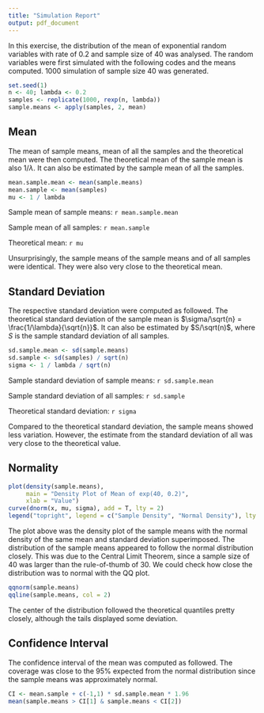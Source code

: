 ```yaml
---
title: "Simulation Report"
output: pdf_document
---
```


In this exercise, the distribution of the mean of exponential random variables
with rate of 0.2 and sample size of 40 was analysed.
The random variables were first simulated with the following codes and the means computed.
1000 simulation of sample size 40 was generated.

```r
set.seed(1)
n <- 40; lambda <- 0.2
samples <- replicate(1000, rexp(n, lambda))
sample.means <- apply(samples, 2, mean)
```

Mean
----

The mean of sample means, mean of all the samples and the theoretical mean were then computed. 
The theoretical mean of the sample mean is also $1/\lambda$.
It can also be estimated by the sample mean of all the samples.

```r
mean.sample.mean <- mean(sample.means)
mean.sample <- mean(samples)
mu <- 1 / lambda
```

Sample mean of sample means: `r mean.sample.mean`

Sample mean of all samples: `r mean.sample`

Theoretical mean: `r mu`

Unsurprisingly, the sample means of the sample means and of all samples were identical.
They were also very close to the theoretical mean.

Standard Deviation
------------------

The respective standard deviation were computed as followed.
The theoretical standard deviation of the sample mean is $\sigma/\sqrt{n} = \frac{1/\lambda}{\sqrt{n}}$.
It can also be estimated by $S/\sqrt(n)$, where $S$ is the sample standard deviation of all samples.

```r
sd.sample.mean <- sd(sample.means)
sd.sample <- sd(samples) / sqrt(n)
sigma <- 1 / lambda / sqrt(n)
```

Sample standard deviation of sample means: `r sd.sample.mean`

Sample standard deviation of all samples: `r sd.sample`

Theoretical standard deviation: `r sigma`

Compared to the theoretical standard deviation, the sample means showed less variation.
However, the estimate from the standard deviation of all was very close to the theoretical value.

Normality
---------

```r
plot(density(sample.means),
     main = "Density Plot of Mean of exp(40, 0.2)",
     xlab = "Value")
curve(dnorm(x, mu, sigma), add = T, lty = 2)
legend("topright", legend = c("Sample Density", "Normal Density"), lty = 1:2)
```

The plot above was the density plot of the sample means with the normal density of the
same mean and standard deviation superimposed. The distribution of the sample means appeared
to follow the normal distribution closely. This was due to the Central Limit Theorem,
since a sample size of 40 was larger than the rule-of-thumb of 30.
We could check how close the distribution was to normal with the QQ plot.

```r
qqnorm(sample.means)
qqline(sample.means, col = 2)
```

The center of the distribution followed the theoretical quantiles pretty closely,
although the tails displayed some deviation. 

Confidence Interval
-------------------

The confidence interval of the mean was computed as followed. 
The coverage was close to the 95% expected from the normal distribution since
the sample means was approximately normal.

```r
CI <- mean.sample + c(-1,1) * sd.sample.mean * 1.96
mean(sample.means > CI[1] & sample.means < CI[2])
```

